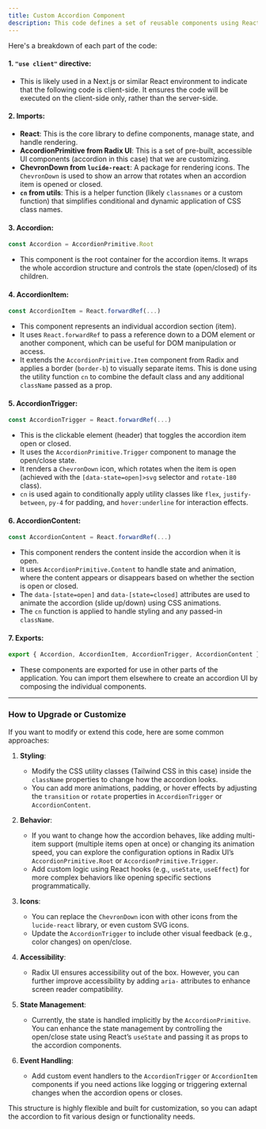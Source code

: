 ```yaml
---
title: Custom Accordion Component
description: This code defines a set of reusable components using React and the Radix UI library to create an accordion interface, which allows the user to toggle sections open or closed. It also uses the `lucide-react` package for icons and utility functions (`cn`) to handle class names.
---
```


Here's a breakdown of each part of the code:

#### 1. `"use client"` directive:
- This is likely used in a Next.js or similar React environment to indicate that the following code is client-side. It ensures the code will be executed on the client-side only, rather than the server-side.

#### 2. **Imports**:
- **React**: This is the core library to define components, manage state, and handle rendering.
- **AccordionPrimitive from Radix UI**: This is a set of pre-built, accessible UI components (accordion in this case) that we are customizing.
- **ChevronDown from `lucide-react`**: A package for rendering icons. The `ChevronDown` is used to show an arrow that rotates when an accordion item is opened or closed.
- **`cn` from utils**: This is a helper function (likely `classnames` or a custom function) that simplifies conditional and dynamic application of CSS class names.

#### 3. **Accordion**:
```ts
const Accordion = AccordionPrimitive.Root
```
- This component is the root container for the accordion items. It wraps the whole accordion structure and controls the state (open/closed) of its children.

#### 4. **AccordionItem**:
```ts
const AccordionItem = React.forwardRef(...)
```
- This component represents an individual accordion section (item).
- It uses `React.forwardRef` to pass a reference down to a DOM element or another component, which can be useful for DOM manipulation or access.
- It extends the `AccordionPrimitive.Item` component from Radix and applies a border (`border-b`) to visually separate items. This is done using the utility function `cn` to combine the default class and any additional `className` passed as a prop.

#### 5. **AccordionTrigger**:
```ts
const AccordionTrigger = React.forwardRef(...)
```
- This is the clickable element (header) that toggles the accordion item open or closed.
- It uses the `AccordionPrimitive.Trigger` component to manage the open/close state.
- It renders a `ChevronDown` icon, which rotates when the item is open (achieved with the `[data-state=open]>svg` selector and `rotate-180` class).
- `cn` is used again to conditionally apply utility classes like `flex`, `justify-between`, `py-4` for padding, and `hover:underline` for interaction effects.

#### 6. **AccordionContent**:
```ts
const AccordionContent = React.forwardRef(...)
```
- This component renders the content inside the accordion when it is open.
- It uses `AccordionPrimitive.Content` to handle state and animation, where the content appears or disappears based on whether the section is open or closed.
- The `data-[state=open]` and `data-[state=closed]` attributes are used to animate the accordion (slide up/down) using CSS animations.
- The `cn` function is applied to handle styling and any passed-in `className`.

#### 7. **Exports**:
```ts
export { Accordion, AccordionItem, AccordionTrigger, AccordionContent }
```
- These components are exported for use in other parts of the application. You can import them elsewhere to create an accordion UI by composing the individual components.

---

### How to Upgrade or Customize

If you want to modify or extend this code, here are some common approaches:

1. **Styling**: 
   - Modify the CSS utility classes (Tailwind CSS in this case) inside the `className` properties to change how the accordion looks.
   - You can add more animations, padding, or hover effects by adjusting the `transition` or `rotate` properties in `AccordionTrigger` or `AccordionContent`.

2. **Behavior**:
   - If you want to change how the accordion behaves, like adding multi-item support (multiple items open at once) or changing its animation speed, you can explore the configuration options in Radix UI’s `AccordionPrimitive.Root` or `AccordionPrimitive.Trigger`.
   - Add custom logic using React hooks (e.g., `useState`, `useEffect`) for more complex behaviors like opening specific sections programmatically.

3. **Icons**:
   - You can replace the `ChevronDown` icon with other icons from the `lucide-react` library, or even custom SVG icons.
   - Update the `AccordionTrigger` to include other visual feedback (e.g., color changes) on open/close.

4. **Accessibility**:
   - Radix UI ensures accessibility out of the box. However, you can further improve accessibility by adding `aria-` attributes to enhance screen reader compatibility.

5. **State Management**:
   - Currently, the state is handled implicitly by the `AccordionPrimitive`. You can enhance the state management by controlling the open/close state using React’s `useState` and passing it as props to the accordion components.

6. **Event Handling**:
   - Add custom event handlers to the `AccordionTrigger` or `AccordionItem` components if you need actions like logging or triggering external changes when the accordion opens or closes.

This structure is highly flexible and built for customization, so you can adapt the accordion to fit various design or functionality needs.
